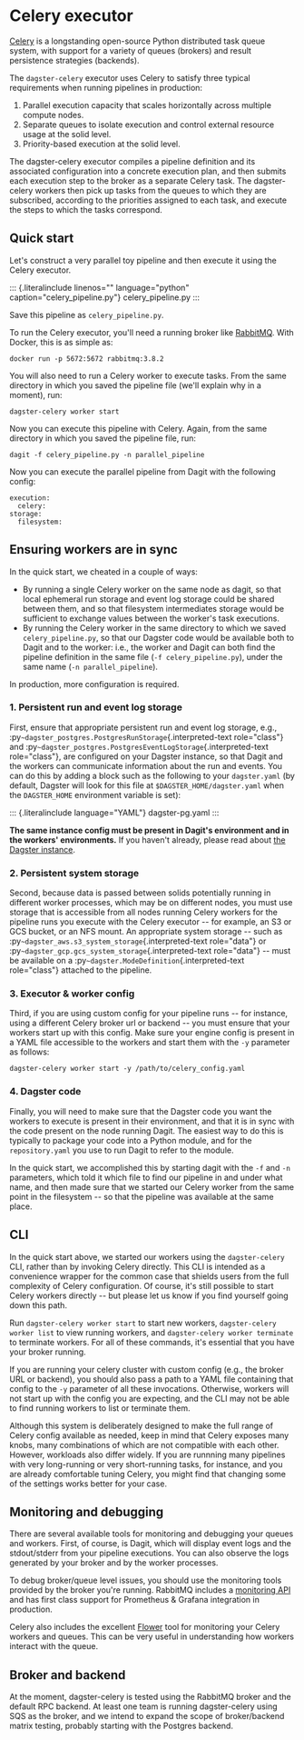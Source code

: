 Celery executor
===============

[Celery](http://www.celeryproject.org/) is a longstanding open-source
Python distributed task queue system, with support for a variety of
queues (brokers) and result persistence strategies (backends).

The `dagster-celery` executor uses Celery to satisfy three typical
requirements when running pipelines in production:

1.  Parallel execution capacity that scales horizontally across multiple
    compute nodes.
2.  Separate queues to isolate execution and control external resource
    usage at the solid level.
3.  Priority-based execution at the solid level.

The dagster-celery executor compiles a pipeline definition and its
associated configuration into a concrete execution plan, and then
submits each execution step to the broker as a separate Celery task. The
dagster-celery workers then pick up tasks from the queues to which they
are subscribed, according to the priorities assigned to each task, and
execute the steps to which the tasks correspond.

Quick start
-----------

Let\'s construct a very parallel toy pipeline and then execute it using
the Celery executor.

::: {.literalinclude linenos="" language="python" caption="celery_pipeline.py"}
celery\_pipeline.py
:::

Save this pipeline as `celery_pipeline.py`.

To run the Celery executor, you\'ll need a running broker like
[RabbitMQ](https://www.rabbitmq.com/). With Docker, this is as simple
as:

``` {.shell}
docker run -p 5672:5672 rabbitmq:3.8.2
```

You will also need to run a Celery worker to execute tasks. From the
same directory in which you saved the pipeline file (we\'ll explain why
in a moment), run:

``` {.shell}
dagster-celery worker start
```

Now you can execute this pipeline with Celery. Again, from the same
directory in which you saved the pipeline file, run:

``` {.shell}
dagit -f celery_pipeline.py -n parallel_pipeline
```

Now you can execute the parallel pipeline from Dagit with the following
config:

``` {.YAML}
execution:
  celery:
storage:
  filesystem:
```

Ensuring workers are in sync
----------------------------

In the quick start, we cheated in a couple of ways:

-   By running a single Celery worker on the same node as dagit, so that
    local ephemeral run storage and event log storage could be shared
    between them, and so that filesystem intermediates storage would be
    sufficient to exchange values between the worker\'s task executions.
-   By running the Celery worker in the same directory to which we saved
    `celery_pipeline.py`, so that our Dagster code would be available
    both to Dagit and to the worker: i.e., the worker and Dagit can both
    find the pipeline definition in the same file
    (`-f celery_pipeline.py`), under the same name
    (`-n parallel_pipeline`).

In production, more configuration is required.

### 1. Persistent run and event log storage

First, ensure that appropriate persistent run and event log storage,
e.g., :py`~dagster_postgres.PostgresRunStorage`{.interpreted-text
role="class"} and
:py`~dagster_postgres.PostgresEventLogStorage`{.interpreted-text
role="class"}, are configured on your Dagster instance, so that Dagit
and the workers can communicate information about the run and events.
You can do this by adding a block such as the following to your
`dagster.yaml` (by default, Dagster will look for this file at
`$DAGSTER_HOME/dagster.yaml` when the `DAGSTER_HOME` environment
variable is set):

::: {.literalinclude language="YAML"}
dagster-pg.yaml
:::

**The same instance config must be present in Dagit\'s environment and
in the workers\' environments.** If you haven\'t already, please read
about [the Dagster instance](instance.html).

### 2. Persistent system storage

Second, because data is passed between solids potentially running in
different worker processes, which may be on different nodes, you must
use storage that is accessible from all nodes running Celery workers for
the pipeline runs you execute with the Celery executor \-- for example,
an S3 or GCS bucket, or an NFS mount. An appropriate system storage \--
such as :py`~dagster_aws.s3_system_storage`{.interpreted-text
role="data"} or :py`~dagster_gcp.gcs_system_storage`{.interpreted-text
role="data"} \-- must be available on a
:py`~dagster.ModeDefinition`{.interpreted-text role="class"} attached to
the pipeline.

### 3. Executor & worker config

Third, if you are using custom config for your pipeline runs \-- for
instance, using a different Celery broker url or backend \-- you must
ensure that your workers start up with this config. Make sure your
engine config is present in a YAML file accessible to the workers and
start them with the `-y` parameter as follows:

``` {.shell}
dagster-celery worker start -y /path/to/celery_config.yaml
```

### 4. Dagster code

Finally, you will need to make sure that the Dagster code you want the
workers to execute is present in their environment, and that it is in
sync with the code present on the node running Dagit. The easiest way to
do this is typically to package your code into a Python module, and for
the `repository.yaml` you use to run Dagit to refer to the module.

In the quick start, we accomplished this by starting dagit with the `-f`
and `-n` parameters, which told it which file to find our pipeline in
and under what name, and then made sure that we started our Celery
worker from the same point in the filesystem \-- so that the pipeline
was available at the same place.

CLI
---

In the quick start above, we started our workers using the
`dagster-celery` CLI, rather than by invoking Celery directly. This CLI
is intended as a convenience wrapper for the common case that shields
users from the full complexity of Celery configuration. Of course, it\'s
still possible to start Celery workers directly \-- but please let us
know if you find yourself going down this path.

Run `dagster-celery worker start` to start new workers,
`dagster-celery worker list` to view running workers, and
`dagster-celery worker terminate` to terminate workers. For all of these
commands, it\'s essential that you have your broker running.

If you are running your celery cluster with custom config (e.g., the
broker URL or backend), you should also pass a path to a YAML file
containing that config to the `-y` parameter of all these invocations.
Otherwise, workers will not start up with the config you are expecting,
and the CLI may not be able to find running workers to list or terminate
them.

Although this system is deliberately designed to make the full range of
Celery config available as needed, keep in mind that Celery exposes many
knobs, many combinations of which are not compatible with each other.
However, workloads also differ widely. If you are runnning many
pipelines with very long-running or very short-running tasks, for
instance, and you are already comfortable tuning Celery, you might find
that changing some of the settings works better for your case.

Monitoring and debugging
------------------------

There are several available tools for monitoring and debugging your
queues and workers. First, of course, is Dagit, which will display event
logs and the stdout/stderr from your pipeline executions. You can also
observe the logs generated by your broker and by the worker processes.

To debug broker/queue level issues, you should use the monitoring tools
provided by the broker you\'re running. RabbitMQ includes a [monitoring
API](https://www.rabbitmq.com/monitoring.html) and has first class
support for Prometheus & Grafana integration in production.

Celery also includes the excellent
[Flower](https://flower.readthedocs.io/en/latest/) tool for monitoring
your Celery workers and queues. This can be very useful in understanding
how workers interact with the queue.

Broker and backend
------------------

At the moment, dagster-celery is tested using the RabbitMQ broker and
the default RPC backend. At least one team is running dagster-celery
using SQS as the broker, and we intend to expand the scope of
broker/backend matrix testing, probably starting with the Postgres
backend.
